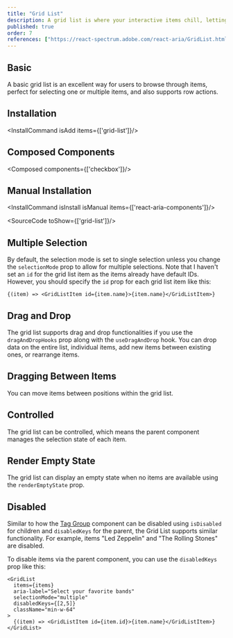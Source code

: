 ```yaml
---
title: "Grid List"
description: A grid list is where your interactive items chill, letting you navigate with your keyboard, pick one or multiple, and even drop some row actions.
published: true
order: 7
references: ["https://react-spectrum.adobe.com/react-aria/GridList.html#props"]
---
```


## Basic
A basic grid list is an excellent way for users to browse through items, perfect for selecting one or multiple items, and also supports row actions.
<How minW72 toUse="collections/grid-list-demo" />

## Installation
<InstallCommand isAdd items={['grid-list']}/>

## Composed Components
<Composed components={['checkbox']}/>

## Manual Installation
<InstallCommand isInstall isManual items={['react-aria-components']}/>

<SourceCode toShow={['grid-list']}/>

## Multiple Selection
By default, the selection mode is set to single selection unless you change the `selectionMode` prop to allow for multiple selections.
<How minW72 toUse="collections/grid-list-multiple-demo" />
Note that I haven't set an `id` for the grid list item as the items already have default IDs. However, you should specify the `id` prop for each grid list item like this:
```
{(item) => <GridListItem id={item.name}>{item.name}</GridListItem>}
```

## Drag and Drop
The grid list supports drag and drop functionalities if you use the `dragAndDropHooks` prop along with the `useDragAndDrop` hook. You can drop data on the entire list, individual items, add new items between existing ones, or rearrange items.
<How minW72 toUse="collections/grid-list-drag-demo" />

## Dragging Between Items
You can move items between positions within the grid list.
<How withNoPadding isCenter={false} toUse="collections/grid-list-drag-between-item-demo" />

## Controlled
The grid list can be controlled, which means the parent component manages the selection state of each item.
<How minW72 toUse="collections/grid-list-controlled-demo" />

## Render Empty State
The grid list can display an empty state when no items are available using the `renderEmptyState` prop.
<How minW72 toUse="collections/grid-list-render-empty-state-demo" />

## Disabled
Similar to how the [Tag Group](/docs/components/collections/tag-group) component can be disabled using `isDisabled` for children and `disabledKeys` for the parent, the Grid List supports similar functionality. For example, items "Led Zeppelin" and "The Rolling Stones" are disabled.
<How minW72 toUse="collections/grid-list-disabled-demo" />

To disable items via the parent component, you can use the `disabledKeys` prop like this:
```tsx {5}
<GridList
  items={items}
  aria-label="Select your favorite bands"
  selectionMode="multiple"
  disabledKeys={[2,5]}
  className="min-w-64"
>
  {(item) => <GridListItem id={item.id}>{item.name}</GridListItem>}
</GridList>
```
